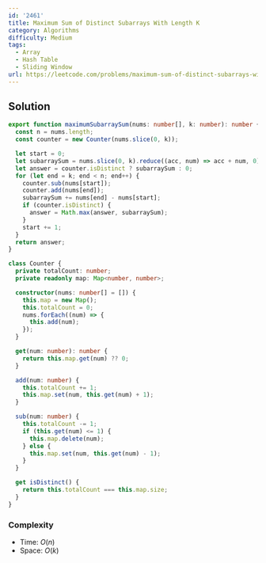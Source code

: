 ```yaml
---
id: '2461'
title: Maximum Sum of Distinct Subarrays With Length K
category: Algorithms
difficulty: Medium
tags:
  - Array
  - Hash Table
  - Sliding Window
url: https://leetcode.com/problems/maximum-sum-of-distinct-subarrays-with-length-k
---
```


## Solution

```typescript showLineNumbers
export function maximumSubarraySum(nums: number[], k: number): number {
  const n = nums.length;
  const counter = new Counter(nums.slice(0, k));

  let start = 0;
  let subarraySum = nums.slice(0, k).reduce((acc, num) => acc + num, 0);
  let answer = counter.isDistinct ? subarraySum : 0;
  for (let end = k; end < n; end++) {
    counter.sub(nums[start]);
    counter.add(nums[end]);
    subarraySum += nums[end] - nums[start];
    if (counter.isDistinct) {
      answer = Math.max(answer, subarraySum);
    }
    start += 1;
  }
  return answer;
}

class Counter {
  private totalCount: number;
  private readonly map: Map<number, number>;

  constructor(nums: number[] = []) {
    this.map = new Map();
    this.totalCount = 0;
    nums.forEach((num) => {
      this.add(num);
    });
  }

  get(num: number): number {
    return this.map.get(num) ?? 0;
  }

  add(num: number) {
    this.totalCount += 1;
    this.map.set(num, this.get(num) + 1);
  }

  sub(num: number) {
    this.totalCount -= 1;
    if (this.get(num) <= 1) {
      this.map.delete(num);
    } else {
      this.map.set(num, this.get(num) - 1);
    }
  }

  get isDistinct() {
    return this.totalCount === this.map.size;
  }
}
```

### Complexity

- Time: $O(n)$
- Space: $O(k)$
